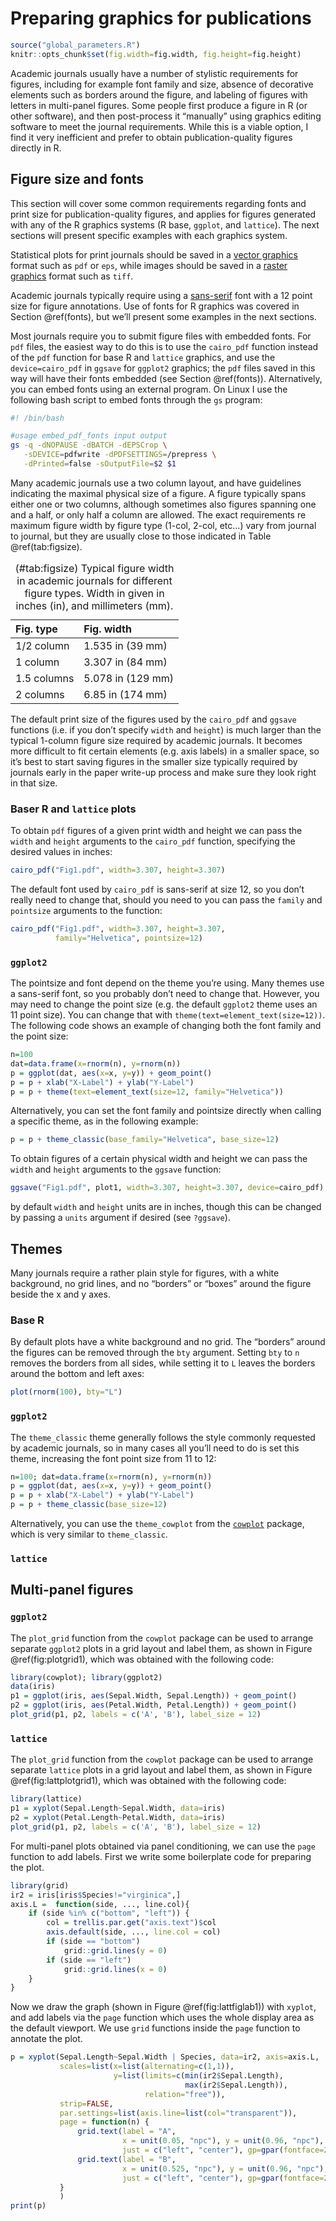 # Preparing graphics for publications {#graphicspublications}

```r
source("global_parameters.R")
knitr::opts_chunk$set(fig.width=fig.width, fig.height=fig.height)
```

Academic journals usually have a number of stylistic requirements for figures, including for example font family and size, absence of decorative elements such as borders around the figure, and labeling of figures with letters in multi-panel figures. Some people first produce a figure in R (or other software), and then post-process it "manually" using graphics editing software to meet the journal requirements. While this is a viable option, I find it very inefficient and prefer to obtain publication-quality figures directly in R. 

## Figure size and fonts

This section will cover some common requirements regarding fonts and print size for publication-quality figures, and applies for figures generated with any of the R graphics systems (R base, `ggplot`, and `lattice`). The next sections will present specific examples with each graphics system.

Statistical plots for print journals should be saved in a [vector graphics](https://en.wikipedia.org/wiki/Vector_graphics) format such as `pdf` or `eps`, while images should be saved in a [raster graphics](https://en.wikipedia.org/wiki/Raster_graphics) format such as `tiff`.

Academic journals typically require using a [sans-serif](https://en.wikipedia.org/wiki/Sans-serif) font with a 12 point size for figure annotations. Use of fonts for R graphics was covered in Section \@ref(fonts), but we'll present some examples in the next sections.

Most journals require you to submit figure files with embedded fonts. For `pdf` files, the easiest way to do this is to use the `cairo_pdf` function instead of the `pdf` function for base R and `lattice` graphics, and use the `device=cairo_pdf` in `ggsave` for `ggplot2` graphics; the `pdf` files saved in this way will have their fonts embedded (see Section \@ref(fonts)). Alternatively, you can embed fonts using an external program. On Linux I use the following bash script to embed fonts through the `gs` program:
```bash
#! /bin/bash

#usage embed_pdf_fonts input output
gs -q -dNOPAUSE -dBATCH -dEPSCrop \
   -sDEVICE=pdfwrite -dPDFSETTINGS=/prepress \
   -dPrinted=false -sOutputFile=$2 $1 
```

Many academic journals use a two column layout, and have guidelines indicating the maximal physical size of a figure. A figure typically spans either one or two columns, although sometimes also figures spanning one and a half, or only half a column are allowed. The exact requirements re maximum figure width by figure type (1-col, 2-col, etc...) vary from journal to journal, but they are usually close to those indicated in Table \@ref(tab:figsize).

Fig. type    Fig. width
------------ ------------------ 
1/2 column   1.535 in (39 mm)
1 column     3.307 in (84 mm)
1.5 columns  5.078 in (129 mm)
2 columns    6.85 in  (174 mm)

Table: (\#tab:figsize) Typical figure width in academic journals for different figure types. Width in given in inches (in), and millimeters (mm).

The default print size of the figures used by the `cairo_pdf` and `ggsave` functions (i.e. if you don't specify `width` and `height`) is much larger than the typical 1-column figure size required by academic journals. It becomes more difficult to fit certain elements (e.g. axis labels) in a smaller space, so it's best to start saving figures in the smaller size typically required by journals early in the paper write-up process and make sure they look right in that size.

### Baser R and `lattice` plots

To obtain `pdf` figures of a given print width and height we can pass the `width` and `height` arguments to the `cairo_pdf` function, specifying the desired values in inches:
```r
cairo_pdf("Fig1.pdf", width=3.307, height=3.307)
```

The default font used by `cairo_pdf` is sans-serif at size 12, so you don't really need to change that, should you need to you can pass the `family` and `pointsize` arguments to the function:
```r
cairo_pdf("Fig1.pdf", width=3.307, height=3.307,
          family="Helvetica", pointsize=12)
```

### `ggplot2`

The pointsize and font depend on the theme you're using. Many themes use a sans-serif font, so you probably don't need to change that. However, you may need to change the point size (e.g. the default `ggplot2` theme uses an 11 point size). You can change that with `theme(text=element_text(size=12))`. The following code shows an example of changing both the font family and the point size:
```r
n=100
dat=data.frame(x=rnorm(n), y=rnorm(n))
p = ggplot(dat, aes(x=x, y=y)) + geom_point()
p = p + xlab("X-Label") + ylab("Y-Label")
p = p + theme(text=element_text(size=12, family="Helvetica"))
```

Alternatively, you can set the font family and pointsize directly when calling a specific theme, as in the following example:
```r
p = p + theme_classic(base_family="Helvetica", base_size=12)
```

To obtain figures of a certain physical width and height we can pass the `width` and `height` arguments to the `ggsave` function:

```r
ggsave("Fig1.pdf", plot1, width=3.307, height=3.307, device=cairo_pdf)
```

by default `width` and `height` units are in inches, though this can be changed by passing a `units` argument if desired (see `?ggsave`).

## Themes

Many journals require a rather plain style for figures, with a white background, no grid lines, and no "borders" or "boxes" around the figure beside the x and y axes.

### Base R

By default plots have a white background and no grid. The "borders" around the figures can be removed through the `bty` argument. Setting `bty` to `n` removes the borders from all sides, while setting it to `L` leaves the borders around the bottom and left axes:
```r
plot(rnorm(100), bty="L")
```

### `ggplot2`

The `theme_classic` theme generally follows the style commonly requested by academic journals, so in many cases all you'll need to do is set this theme, increasing the font point size from 11 to 12:
```r
n=100; dat=data.frame(x=rnorm(n), y=rnorm(n))
p = ggplot(dat, aes(x=x, y=y)) + geom_point()
p = p + xlab("X-Label") + ylab("Y-Label")
p = p + theme_classic(base_size=12)
```

Alternatively, you can use the `theme_cowplot` from the [`cowplot`](https://cran.r-project.org/web/packages/cowplot/index.html) package, which is very similar to `theme_classic`.

### `lattice`

## Multi-panel figures

### `ggplot2`

The `plot_grid` function from the `cowplot` package can be used to arrange separate `ggplot2` plots in a grid layout and label them, as shown in Figure \@ref(fig:plotgrid1), which was obtained with the following code:
```r
library(cowplot); library(ggplot2)
data(iris)
p1 = ggplot(iris, aes(Sepal.Width, Sepal.Length)) + geom_point()
p2 = ggplot(iris, aes(Petal.Width, Petal.Length)) + geom_point()
plot_grid(p1, p2, labels = c('A', 'B'), label_size = 12)
```

### `lattice`

The `plot_grid` function from the `cowplot` package can be used to arrange separate `lattice` plots in a grid layout and label them, as shown in Figure \@ref(fig:lattplotgrid1), which was obtained with the following code:

```r
library(lattice)
p1 = xyplot(Sepal.Length~Sepal.Width, data=iris)
p2 = xyplot(Petal.Length~Petal.Width, data=iris)
plot_grid(p1, p2, labels = c('A', 'B'), label_size = 12)
```

For multi-panel plots obtained via panel conditioning, we can use the `page` function to add labels. First we write some boilerplate code for preparing the plot.
```r
library(grid)
ir2 = iris[iris$Species!="virginica",]
axis.L =  function(side, ..., line.col){
    if (side %in% c("bottom", "left")) {
        col = trellis.par.get("axis.text")$col
        axis.default(side, ..., line.col = col)
        if (side == "bottom")
            grid::grid.lines(y = 0)
        if (side == "left")
            grid::grid.lines(x = 0)
    }
}
```

Now we draw the graph (shown in Figure \@ref(fig:lattfiglab1)) with `xyplot`, and add labels via the `page` function which uses the whole display area as the default viewport. We use `grid` functions inside the `page` function to annotate the plot. 
```r
p = xyplot(Sepal.Length~Sepal.Width | Species, data=ir2, axis=axis.L,
           scales=list(x=list(alternating=c(1,1)),
                       y=list(limits=c(min(ir2$Sepal.Length),
                                       max(ir2$Sepal.Length)),
                              relation="free")),
           strip=FALSE,
           par.settings=list(axis.line=list(col="transparent")),
           page = function(n) {
               grid.text(label = "A",
                         x = unit(0.05, "npc"), y = unit(0.96, "npc"),
                         just = c("left", "center"), gp=gpar(fontface=2))
               grid.text(label = "B",
                         x = unit(0.525, "npc"), y = unit(0.96, "npc"),
                         just = c("left", "center"), gp=gpar(fontface=2))
           }
           )
print(p)
```
